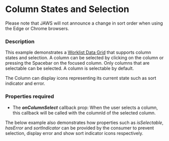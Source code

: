 
# Column States and Selection
<Notice variant="important" ariaLevel="2">
Please note that JAWS will not announce a change in sort order when using the Edge or Chrome browsers. 
</Notice>

### Description
This example demonstrates a [Worklist Data Grid](/components/cerner-terra-framework-docs/data-grid/worklist-data-grid/about) that supports column states and selection.
A column can be selected by clicking on the column or pressing the Spacebar on the focused column.
Only columns that are selectable can be selected. A column is selectable by default.

The Column can display icons representing its current state such as sort indicator and error.

### Properties required
* The **_onColumnSelect_** callback prop: When the user selects a column, this callback will be called with the columnId of the selected column.

The below example also demonstrates how properties such as _isSelectable_, _hasError_ and _sortIndicator_ can be provided by the consumer to prevent selection, display error and show sort indicator icons respectively.

<WorklistDataGridColumnStates title='Worklist Data Grid Column States' />
